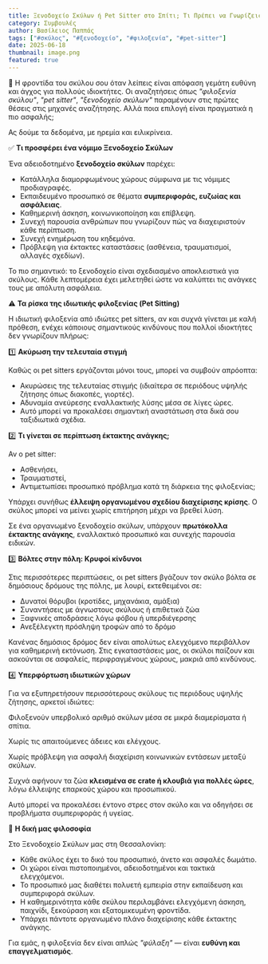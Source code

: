 ```yaml
---
title: Ξενοδοχείο Σκύλων ή Pet Sitter στο Σπίτι; Τι Πρέπει να Γνωρίζεις Πριν Επιλέξεις
category: Συμβουλές
author: Βασίλειος Παππάς
tags: ["#σκύλος", "#ξενοδοχείο", "#φιλοξενία", "#pet-sitter"]
date: 2025-06-18
thumbnail: image.png
featured: true
---
```


🐾 Η φροντίδα του σκύλου σου όταν λείπεις είναι απόφαση γεμάτη ευθύνη και άγχος για πολλούς ιδιοκτήτες. Οι αναζητήσεις όπως _"φιλοξενία σκύλου"_, _"pet sitter"_, _"ξενοδοχείο σκύλων"_ παραμένουν στις πρώτες θέσεις στις μηχανές αναζήτησης. Αλλά ποια επιλογή είναι πραγματικά η πιο ασφαλής;

Ας δούμε τα δεδομένα, με ηρεμία και ειλικρίνεια.

✅ __Τι προσφέρει ένα νόμιμο Ξενοδοχείο Σκύλων__

Ένα αδειοδοτημένο __ξενοδοχείο σκύλων__ παρέχει:
- Κατάλληλα διαμορφωμένους χώρους σύμφωνα με τις νόμιμες προδιαγραφές.
- Εκπαιδευμένο προσωπικό σε θέματα __συμπεριφοράς, ευζωίας και ασφάλειας__.
- Καθημερινή άσκηση, κοινωνικοποίηση και επίβλεψη.
- Συνεχή παρουσία ανθρώπων που γνωρίζουν πώς να διαχειριστούν κάθε περίπτωση.
- Συνεχή ενημέρωση του κηδεμόνα.
- Πρόβλεψη για έκτακτες καταστάσεις (ασθένεια, τραυματισμοί, αλλαγές σχεδίων).

Το πιο σημαντικό: το ξενοδοχείο είναι σχεδιασμένο αποκλειστικά για σκύλους. Κάθε λεπτομέρεια έχει μελετηθεί ώστε να καλύπτει τις ανάγκες τους με απόλυτη ασφάλεια.

⚠ __Τα ρίσκα της ιδιωτικής φιλοξενίας (Pet Sitting)__

Η ιδιωτική φιλοξενία από ιδιώτες pet sitters, αν και συχνά γίνεται με καλή πρόθεση, ενέχει κάποιους σημαντικούς κινδύνους που πολλοί ιδιοκτήτες δεν γνωρίζουν πλήρως:

1️⃣ __Ακύρωση την τελευταία στιγμή__

Καθώς οι pet sitters εργάζονται μόνοι τους, μπορεί να συμβούν απρόοπτα:
- Ακυρώσεις της τελευταίας στιγμής (ιδιαίτερα σε περιόδους υψηλής ζήτησης όπως διακοπές, γιορτές).
- Αδυναμία ανεύρεσης εναλλακτικής λύσης μέσα σε λίγες ώρες.
- Αυτό μπορεί να προκαλέσει σημαντική αναστάτωση στα δικά σου ταξιδιωτικά σχέδια.

2️⃣ __Τι γίνεται σε περίπτωση έκτακτης ανάγκης;__

Αν ο pet sitter:
- Ασθενήσει,
- Τραυματιστεί,
- Αντιμετωπίσει προσωπικό πρόβλημα κατά τη διάρκεια της φιλοξενίας;

Υπάρχει συνήθως __έλλειψη οργανωμένου σχεδίου διαχείρισης κρίσης__. Ο σκύλος μπορεί να μείνει χωρίς επιτήρηση μέχρι να βρεθεί λύση.

Σε ένα οργανωμένο ξενοδοχείο σκύλων, υπάρχουν __πρωτόκολλα έκτακτης ανάγκης__, εναλλακτικό προσωπικό και συνεχής παρουσία ειδικών.

3️⃣ __Βόλτες στην πόλη: Κρυφοί κίνδυνοι__

Στις περισσότερες περιπτώσεις, οι pet sitters βγάζουν τον σκύλο βόλτα σε δημόσιους δρόμους της πόλης, με λουρί, εκτεθειμένοι σε:
- Δυνατοί θόρυβοι (κροτίδες, μηχανάκια, αμάξια)
- Συναντήσεις με άγνωστους σκύλους ή επιθετικά ζώα
- Ξαφνικές αποδράσεις λόγω φόβου ή υπερδιέγερσης
- Ανεξέλεγκτη πρόσληψη τροφών από το δρόμο

Κανένας δημόσιος δρόμος δεν είναι απολύτως ελεγχόμενο περιβάλλον για καθημερινή εκτόνωση. Στις εγκαταστάσεις μας, οι σκύλοι παίζουν και ασκούνται σε ασφαλείς, περιφραγμένους χώρους, μακριά από κινδύνους.

4️⃣ __Υπερφόρτωση ιδιωτικών χώρων__

Για να εξυπηρετήσουν περισσότερους σκύλους τις περιόδους υψηλής ζήτησης, αρκετοί ιδιώτες:

Φιλοξενούν υπερβολικό αριθμό σκύλων μέσα σε μικρά διαμερίσματα ή σπίτια.

Χωρίς τις απαιτούμενες άδειες και ελέγχους.

Χωρίς πρόβλεψη για ασφαλή διαχείριση κοινωνικών εντάσεων μεταξύ σκύλων.

Συχνά αφήνουν τα ζώα __κλεισμένα σε crate ή κλουβιά για πολλές ώρες__, λόγω έλλειψης επαρκούς χώρου και προσωπικού.

Αυτό μπορεί να προκαλέσει έντονο στρες στον σκύλο και να οδηγήσει σε προβλήματα συμπεριφοράς ή υγείας.

🎯 __Η δική μας φιλοσοφία__

Στο Ξενοδοχείο Σκύλων μας στη Θεσσαλονίκη:
- Κάθε σκύλος έχει το δικό του προσωπικό, άνετο και ασφαλές δωμάτιο.
- Οι χώροι είναι πιστοποιημένοι, αδειοδοτημένοι και τακτικά ελεγχόμενοι.
- Το προσωπικό μας διαθέτει πολυετή εμπειρία στην εκπαίδευση και συμπεριφορά σκύλων.
- Η καθημερινότητα κάθε σκύλου περιλαμβάνει ελεγχόμενη άσκηση, παιχνίδι, ξεκούραση και εξατομικευμένη φροντίδα.
- Υπάρχει πάντοτε οργανωμένο πλάνο διαχείρισης κάθε έκτακτης ανάγκης.

Για εμάς, η φιλοξενία δεν είναι απλώς _"φύλαξη"_ — είναι __ευθύνη και επαγγελματισμός__.